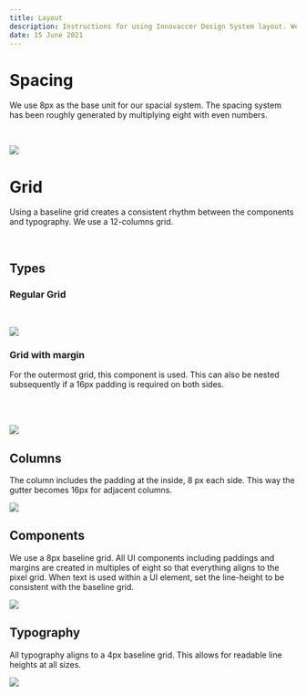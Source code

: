 ```yaml
---
title: Layout
description: Instructions for using Innovaccer Design System layout. We use 8px as the base unit for our spacial system.
date: 15 June 2021
---
```


# Spacing

We use 8px as the base unit for our spacial system. The spacing system has been roughly generated by multiplying eight with even numbers.

<Message
  appearance='info'
  description='12px is an outlier to the rule. This special padding amount allows for better alignment of stacked items while giving elements enough room to breathe.'
/>

<br />

![](./images/spacing.png)

# Grid

Using a baseline grid creates a consistent rhythm between the components and typography. We use a 12-columns grid.

<br />

## Types

### Regular Grid

<Card shadow='none'>
  <Table
    showMenu={false}
    data={[
      {
        property: 'Left Padding',
        value: '8px',
      },
      {
        property: 'Right Padding',
        value: '8px',
      },
      {
        property: 'Gutter',
        value: '16px',
      },
    ]}
    schema={[
      {
        name: 'property',
        displayName: 'Property',
        width: '40%',
        sorting: false,
        separator: true,
      },
      {
        name: 'value',
        displayName: 'Value',
        width: '30%',
        sorting: false,
        separator: true,
      },
    ]}
    withHeader={false}
  />
</Card>

<br />

![](./images/grid-layout.jpeg)

### Grid with margin

For the outermost grid, this component is used. This can
also be nested subsequently if a 16px padding is required
on both sides.

<Card shadow='none'>
  <Table
    showMenu={false}
    data={[
      {
        property: 'Left Padding',
        value: '8 + 8px',
      },
      {
        property: 'Right Padding',
        value: '8 + 8px',
      },
      {
        property: 'Gutter',
        value: '16px',
      },
    ]}
    schema={[
      {
        name: 'property',
        displayName: 'Property',
        width: '40%',
        sorting: false,
        separator: true,
      },
      {
        name: 'value',
        displayName: 'Value',
        width: '30%',
        sorting: false,
        separator: true,
      },
    ]}
    withHeader={false}
  />
</Card>

<br />

![](./images/grid-margin.jpeg)

## Columns

The column includes the padding at the inside, 8 px each side. This way the gutter becomes 16px for adjacent columns.

![](./images/grid-column.jpeg)

## Components

We use a 8px baseline grid. All UI components including paddings and margins are created in multiples of eight so that everything aligns to the pixel grid.
When text is used within a UI element, set the line-height to be consistent with the baseline grid.

![](./images/baseline-grid.png)

## Typography

All typography aligns to a 4px baseline grid. This allows for readable line heights at all sizes.

![](./images/typography.jpeg)
